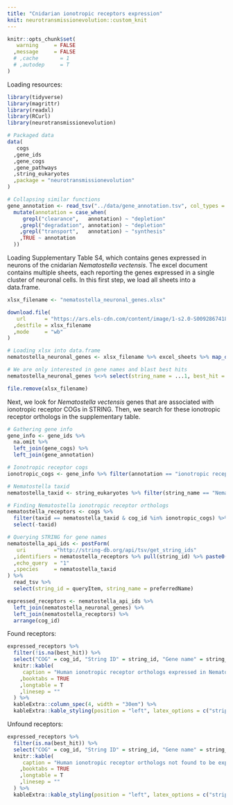 ```yaml
---
title: "Cnidarian ionotropic receptors expression"
knit: neurotransmissionevolution::custom_knit
---
```

```r
knitr::opts_chunk$set(
   warning     = FALSE
  ,message     = FALSE
  # ,cache       = 1
  # ,autodep     = T
)
```

Loading resources:
```r
library(tidyverse)
library(magrittr)
library(readxl)
library(RCurl)
library(neurotransmissionevolution)

# Packaged data
data(
   cogs
  ,gene_ids
  ,gene_cogs
  ,gene_pathways
  ,string_eukaryotes
  ,package = "neurotransmissionevolution"
)

# Collapsing similar functions
gene_annotation <- read_tsv("../data/gene_annotation.tsv", col_types = "cc") %>%
  mutate(annotation = case_when(
     grepl("clearance",   annotation) ~ "depletion"
    ,grepl("degradation", annotation) ~ "depletion"
    ,grepl("transport",   annotation) ~ "synthesis"
    ,TRUE ~ annotation
  ))
```

Loading Supplementary Table S4, which contains genes expressed in neurons of the cnidarian *Nematostella vectensis*. The excel document contains multiple sheets, each reporting the genes expressed in a single cluster of neuronal cells. In this first step, we load all sheets into a data.frame.
```r
xlsx_filename <- "nematostella_neuronal_genes.xlsx"

download.file(
   url      = "https://ars.els-cdn.com/content/image/1-s2.0-S0092867418305968-mmc4.xlsx"
  ,destfile = xlsx_filename
  ,mode     = "wb"
)

# Loading xlsx into data.frame
nematostella_neuronal_genes <- xlsx_filename %>% excel_sheets %>% map_df(~ read_excel(xlsx_filename, .))

# We are only interested in gene names and blast best hits
nematostella_neuronal_genes %<>% select(string_name = ...1, best_hit = Hsap.BBH) %>% distinct

file.remove(xlsx_filename)
```

Next, we look for *Nematostella vectensis* genes that are associated with ionotropic receptor COGs in STRING. Then, we search for these ionotropic receptor orthologs in the supplementary table.
```r
# Gathering gene info
gene_info <- gene_ids %>%
  na.omit %>%
  left_join(gene_cogs) %>%
  left_join(gene_annotation)

# Ionotropic receptor cogs
ionotropic_cogs <- gene_info %>% filter(annotation == "ionotropic receptor") %>% pull(cog_id) %>% unique

# Nematostella taxid
nematostella_taxid <- string_eukaryotes %>% filter(string_name == "Nematostella vectensis") %>% pull(taxid)

# Finding Nematostella ionotropic receptor orthologs
nematostella_receptors <- cogs %>%
  filter(taxid == nematostella_taxid & cog_id %in% ionotropic_cogs) %>%
  select(-taxid)

# Querying STRING for gene names 
nematostella_api_ids <- postForm(
   uri         ="http://string-db.org/api/tsv/get_string_ids"
  ,identifiers = nematostella_receptors %>% pull(string_id) %>% paste0(collapse="%0d")
  ,echo_query  = "1"
  ,species     = nematostella_taxid
) %>%
  read_tsv %>%
  select(string_id = queryItem, string_name = preferredName)

expressed_receptors <- nematostella_api_ids %>%
  left_join(nematostella_neuronal_genes) %>%
  left_join(nematostella_receptors) %>%
  arrange(cog_id)
```

Found receptors:
```r
expressed_receptors %>%
  filter(!is.na(best_hit)) %>%
  select("COG" = cog_id, "String ID" = string_id, "Gene name" = string_name, "Human best hit" = best_hit) %>%
  knitr::kable(
     caption = "Human ionotropic receptor orthologs expressed in Nematostella neurons, according to work done by Sebé-Pedrós et al, 2018."
    ,booktabs = TRUE
    ,longtable = T
    ,linesep = ""
  ) %>%
  kableExtra::column_spec(4, width = "30em") %>%
  kableExtra::kable_styling(position = "left", latex_options = c("striped", "HOLD_position"))
```

Unfound receptors:
```r
expressed_receptors %>%
  filter(is.na(best_hit)) %>%
  select("COG" = cog_id, "String ID" = string_id, "Gene name" = string_name) %>%
  knitr::kable(
     caption = "Human ionotropic receptor orthologs not found to be expressed in Nematostella neurons, according to work done by Sebé-Pedrós et al, 2018."
    ,booktabs = TRUE
    ,longtable = T
    ,linesep = ""
  ) %>%
  kableExtra::kable_styling(position = "left", latex_options = c("striped"))
```

